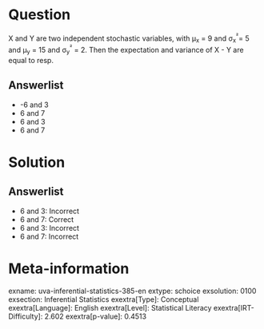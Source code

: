 Question
========

X and Y are two independent stochastic variables, with μ~x~ = 9 and σ~x~^²^= 5 and μ~y~ = 15 and σ~y~^²^ = 2. Then the expectation and variance of X - Y are equal to resp.

Answerlist
----------

* -6 and 3
* 6 and 7
* 6 and 3
* 6 and 7

Solution
========

Answerlist
----------

* 6 and 3: Incorrect
* 6 and 7: Correct
* 6 and 3: Incorrect
* 6 and 7: Incorrect

Meta-information
================
exname: uva-inferential-statistics-385-en
extype: schoice
exsolution: 0100
exsection: Inferential Statistics
exextra[Type]: Conceptual
exextra[Language]: English
exextra[Level]: Statistical Literacy
exextra[IRT-Difficulty]: 2.602
exextra[p-value]: 0.4513
